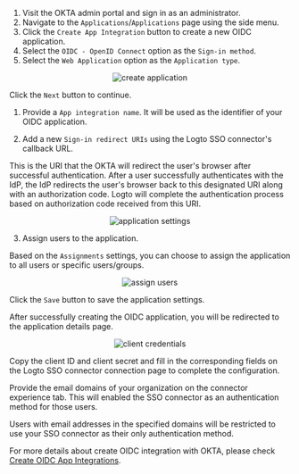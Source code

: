 

<Step index={0} title="Create an OIDC application on OKTA admin portal">

1. Visit the OKTA admin portal and sign in as an administrator.
2. Navigate to the `Applications`/`Applications` page using the side menu.
3. Click the `Create App Integration` button to create a new OIDC application.
4. Select the `OIDC - OpenID Connect` option as the `Sign-in method`.
5. Select the `Web Application` option as the `Application type`.

<center>
  <img src={createApplication} alt="create application" />
</center>

Click the `Next` button to continue.

</Step>

<Step index={1} title="Configure the application settings">

1. Provide a `App integration name`. It will be used as the identifier of your OIDC application.

2. Add a new `Sign-in redirect URIs` using the Logto SSO connector's callback URL.

<OidcCallbackUri />

This is the URI that the OKTA will redirect the user's browser after successful authentication. After a user successfully authenticates with the IdP, the IdP redirects the user's browser back to this designated URI along with an authorization code. Logto will complete the authentication process based on authorization code received from this URI.

<center>
  <img src={applicationSettings} alt="application settings" />
</center>

3. Assign users to the application.

Based on the `Assignments` settings, you can choose to assign the application to all users or specific users/groups.

<center>
  <img src={assignUsers} alt="assign users" />
</center>

Click the `Save` button to save the application settings.

</Step>

<Step index={2} title="Copy the client ID and client secret">

After successfully creating the OIDC application, you will be redirected to the application details page.

<center>
  <img src={clientCredentials} alt="client credentials" />
</center>

Copy the client ID and client secret and fill in the corresponding fields on the Logto SSO connector connection page to complete the configuration.

</Step>

<Step index={4} title="Set email domains and enable the SSO connector">

Provide the email domains of your organization on the connector experience tab. This will enabled the SSO connector as an authentication method for those users.

Users with email addresses in the specified domains will be restricted to use your SSO connector as their only authentication method.

</Step>

For more details about create OIDC integration with OKTA, please check [Create OIDC App Integrations](https://help.okta.com/oie/en-us/content/topics/apps/apps_app_integration_wizard_oidc.htm).
